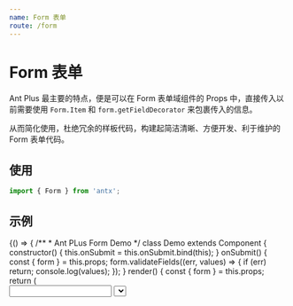 ```yaml
---
name: Form 表单
route: /form
---
```



# Form 表单

Ant Plus 最主要的特点，便是可以在 Form 表单域组件的 Props 中，直接传入以前需要使用 `Form.Item` 和 `form.getFieldDecorator` 来包裹传入的信息。

从而简化使用，杜绝冗余的样板代码，构建起简洁清晰、方便开发、利于维护的 Form 表单代码。

## 使用

```js
import { Form } from 'antx';
```

## 示例

<Playground>
  {() => {
    /**
     * Ant PLus Form Demo
     */
    class Demo extends Component {
      constructor() {
        this.onSubmit = this.onSubmit.bind(this);
      }
      onSubmit() {
        const { form } = this.props;
        form.validateFields((err, values) => {
          if (err) return;
          console.log(values);
        });
      }
      render() {
        const { form } = this.props;
        return (
          <Form api={form} data={{ name: 'Emily', gender: 2 }} onSubmit={this.onSubmit}>
            <Input
              label="用户名"
              id="name"
              rules={['required', 'string', 'max=10']}
              max={10}
              msg="short"
            />
            <Select
              label="性别"
              id="gender"
              rules={['required', 'number']}
              data={[{ id: 1, type: '男' }, { id: 2, type: '女' }]}
              keys={['id', 'type']}
              msg="full"
            />
            <Button htmlType="submit">提交</Button>
          </Form>
        );
      }
    }
    const WrappedDemo = Form.create()(Demo);
    return <WrappedDemo />;
  }}
</Playground>

## API

### 1. Form

其它 Props 与 [Ant Design Form](https://ant.design/components/form-cn/) 完全一致，以下为增强 Props。

<PropsTable of={Form} />

### 2. 表单域组件 Props

Ant Plus 最核心的使用方式 —— 直接在 Form 表单域组件的 Props 中，传入相关 props。

其中 `id` 为表单域的唯一标识，用于区分表单域组件与普通组件，请勿被占用，示例：

```jsx harmony
<Input
  label="用户名"
  id="username"
  colon
  after={<span>请输入正确的信息</span>}
  rules={['required', 'string']}
  initialValue="Emily"
  normalize={(value) => value}
/>
```

以下为可用的 Props。

**Form.Item 相关可用属性**

| 属性      | 说明                                                                                                   |
| --------- | ------------------------------------------------------------------------------------------------------ |
| className | `className` 将被传给 Form.Item，而非表单域例如 Input。此外，Ant Plus 会自动添加 `id` 的值到 `class` 中 |
| label     |                                                                                                        |
| colon     | 当 Form 的 `colon` 属性也存在时，可用来自定义某个域的冒号是否显示                                      |
| required  | 只传入 `label` 不传入 `id` 时有效，用于校验必填，传入 `id` 时，建议使用 `rules` 来校验必填             |

_不可用属性：经考虑，`extra`、`hasFeedback`、`help`、`labelCol`、`validateStatus`、`wrapperCol` 不被支持。建议使用 `rules` 来设置校验信息，CSS 代码来控制布局，可减少大量纯布局用的 `<div>`。_

**form.getFieldDecorator(id, options) 相关可用属性**

| 属性              | 说明                                                |
| ----------------- | --------------------------------------------------- |
| id                | 表单域的唯一标识，`getFieldDecorator` 参数中的 `id` |
| getValueFromEvent | `options.getValueFromEvent`                         |
| initialValue      | `options.initialValue`                              |
| normalize         | `options.normalize`                                 |
| preserve          | `options.preserve`                                  |
| rules             | `options.rules`（参阅下文 "3. rules" 使用方式）     |
| trigger           | `options.trigger`                                   |
| validateFirst     | `options.validateFirst`                             |
| validateTrigger   | `options.validateTrigger`                           |
| valuePropName     | `options.valuePropName`                             |
| hidden            | `options.hidden`（`rc-form`）                       |
| getValueProps     | `options.getValueProps`（`rc-form`）                |
| validate          | `options.validate`（`rc-form`）                     |

**其它可用属性**

| 属性   | 说明                                                       |
| ------ | ---------------------------------------------------------- |
| hide   | 是否隐藏表单域（页面中不可见，但仍可收集到值）             |
| before | 表单域前缀信息（`string | node`），建议使用 CSS 来控制布局 |
| after  | 表单域后缀信息（`string | node`），建议使用 CSS 来控制布局 |

### 3. rules

Ant Plus 提供了一种简洁的校验规则生成方式，传统的 Ant Design Form 中，需要在 `rules` 数组中传入对象，例如：

```jsx harmony
form.getFieldDecorator('username', {
  rules: [
    { required: true, message: '用户名不得为空' },
    { type: 'string', whitespace: true, message: '用户名格式有误' },
    { max: 10, message: '不得超过 10 个字' },
  ],
})(<Input />);
```

而使用 Ant Plus，只需要传入简单的「短语」字符串即可，如下：

```jsx harmony
<Input id="username" rules={['required', 'string', 'max=10']} />
```

Ant Plus 提供了以下「短语」形式的校验规则，配合下文 "4. Form.setConfig(config)"，可自定义校验提示信息。

| 规则     | 使用方式   | 校验         | 默认提示           |
| -------- | ---------- | ------------ | ------------------ |
| required | 'required' | 必填         | 'XXX 不得为空'     |
| string   | 'string'   | 字符串       | 'XXX 格式有误'     |
| number   | 'number'   | 数值         | 'XXX 格式有误'     |
| array    | 'array'    | 数组         | 'XXX 格式有误'     |
| email    | 'email'    | 邮箱         | 'XXX 格式有误'     |
| max      | 'max=10'   | 最大字符长度 | '不得超过 10 个字' |
| min      | 'min=2'    | 最小字符长度 | '不得少于 2 个字'  |
| phone    | 'phone'    | 手机号       | 'XXX 格式有误'     |
| id       | 'id'       | 身份证       | 'XXX 格式有误'     |

同时，遵循「渐进增强」的理念，当遇到未在以上「短语」中列出的规则，或需要自定义规则时，仍可使用传统的方式即传入对象，字符串与对象两种形式可完美的搭配使用。

_注意：`max` 与 `min` 的使用方式为传入例如 `max=10`、`min=2`，以 `=` 分割。上文校验提示信息中的 `XXX` 代表表单域的 `label`。_

### 4. Form.setConfig(config)

用于设置 Input 与 Select 的 `placeholder` 及校验提示信息，需在项目入口文件中调用。

`config` 的配置项：

| 参数              | 默认                  | 说明                                                                                                     |
| ----------------- | --------------------- | -------------------------------------------------------------------------------------------------------- |
| inputPlaceholder  | '请输入'              | `msg` 为 `short ⎮ full` 时使用（`short` 为设置值，`full` 将在尾部自动添加 `label`，例如 "请输入用户名"） |
| selectPlaceholder | '请选择'              | `msg` 为 `short ⎮ full` 时使用（`short` 为设置值，`full` 将在尾部自动添加 `label`，例如 "请选择性别"）   |
| requiredMessage   | '{label}不得为空'     | `{label}` 为表单域名称的占位符，会被自动替换                                                             |
| typeMessage       | '{label}格式有误'     | `{label}` 为表单域名称的占位符，会被自动替换                                                             |
| maxMessage        | '不得超过 {num} 个字' | `{num}` 为限制字数的占位符，会被自动替换                                                                 |
| minMessage        | '不得少于 {num} 个字' | `{num}` 为限制字数的占位符，会被自动替换                                                                 |

使用示例：

```js
import { Form } from 'antx';

Form.setConfig({
  inputPlaceholder: 'Please input ',
  requiredMessage: 'Oops, {label} is needed',
});
```
